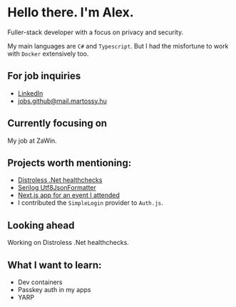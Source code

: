 # Hello there. I'm Alex.

Fuller-stack developer with a focus on privacy and security.

My main languages are `C#` and `Typescript`. But I had the misfortune to work with `Docker` extensively too.

## For job inquiries

- [LinkedIn](https://www.linkedin.com/in/alex-martossy/)
- [jobs.github@mail.martossy.hu](mailto:jobs.github@mail.martossy.hu)

## Currently focusing on

My job at ZaWin.

## Projects worth mentioning:

- [Distroless .Net healthchecks](https://github.com/alexaka1/distroless-dotnet-healthchecks)
- [Serilog Utf8JsonFormatter](https://github.com/alexaka1/serilog-extensions)
- [Next.js app for an event I attended](https://github.com/alexaka1/mhu-nextjs-sport)
- I contributed the `SimpleLogin` provider to `Auth.js`.

## Looking ahead

Working on Distroless .Net healthchecks.

## What I want to learn:

- Dev containers
- Passkey auth in my apps
- YARP
